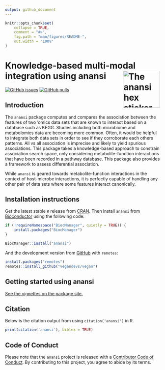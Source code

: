 ```yaml
---
output: github_document
---
```

<p align="justify">

<!-- README.md is generated from README.Rmd. Please edit that file -->

```r
knitr::opts_chunk$set(
    collapse = TRUE,
    comment = "#>",
    fig.path = "man/figures/README-",
    out.width = "100%"
)
```

# Knowledge-based multi-modal integration using anansi <img src="man/figures/anansi_hex.png" align="right" width="120" alt="The anansi hex sticker" />

<!-- badges: start -->
[![GitHub issues](https://img.shields.io/github/issues/thomazbastiaanssen/anansi)](https://github.com/thomazbastiaanssen/anansi/issues)
[![GitHub pulls](https://img.shields.io/github/issues-pr/thomazbastiaanssen/anansi)](https://github.com/thomazbastiaanssen/anansi/pulls)
<!-- badges: end -->

## Introduction

The `anansi` package computes and compares the association between the features
of two 'omics data sets that are known to interact based on a database such as
KEGG. Studies including both microbiome and metabolomics data are becoming more
common. Often, it would be helpful to integrate both data sets in order to see 
if they corroborate each others patterns. All vs all association is imprecise 
and likely to yield spurious associations. This package takes a knowledge-based
approach to constrain association search space, only considering
metabolite-function interactions that have been recorded in a pathway database.
This package also provides a framework to assess differential association.

While `anansi` is geared towards metabolite-function interactions in the context
of host-microbe interactions, it is perfectly capable of handling any other pair
of data sets where some features interact canonically. 

## Installation instructions

Get the latest stable `R` release from [CRAN](http://cran.r-project.org/). Then 
install `anansi` from [Bioconductor](http://bioconductor.org/) using the 
following code:

```r
if (!requireNamespace("BiocManager", quietly = TRUE)) {
    install.packages("BiocManager")
}

BiocManager::install("anansi")
```

And the development version from
[GitHub](https://github.com/thomazbastiaanssen/anansi) with `remotes`: 

```r
install.packages("remotes")
remotes::install_github("vegandevs/vegan")
```
## Getting started using anansi

[See the vignettes on the package site.](https://thomazbastiaanssen.github.io/anansi)

## Citation

Below is the citation output from using `citation('anansi')` in R. 

```r
print(citation('anansi'), bibtex = TRUE)
```

## Code of Conduct

Please note that the `anansi` project is released with a [Contributor Code of Conduct](http://bioconductor.org/about/code-of-conduct/). By contributing to 
this project, you agree to abide by its terms.

</p>
